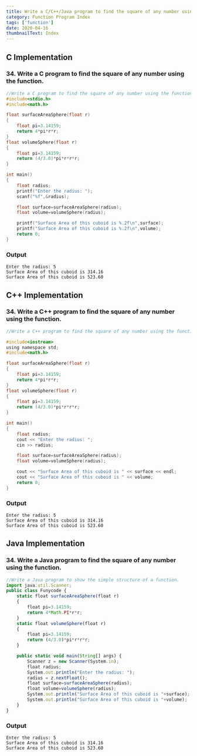 ```yaml
---
title: Write a C/C++/Java program to find the square of any number using the function.
category: Function Program Index
tags: ['function']
date: 2020-04-16
thumbnailText: Index
---
```


## C Implementation
### 34. Write a C program to find the square of any number using the function.
```c
//Write a C program to find the square of any number using the function.
#include<stdio.h>
#include<math.h>

float surfaceAreaSphere(float r)
{
    float pi=3.14159;
    return 4*pi*r*r;
}
float volumeSphere(float r)
{
    float pi=3.14159;
    return (4/3.0)*pi*r*r*r;
}

int main()
{
    float radius;
    printf("Enter the radius: ");
    scanf("%f",&radius);

    float surface=surfaceAreaSphere(radius);
    float volume=volumeSphere(radius);

    printf("Surface Area of this cuboid is %.2f\n",surface);
    printf("Surface Area of this cuboid is %.2f\n",volume);
    return 0;
}
```
### Output
```
Enter the radius: 5
Surface Area of this cuboid is 314.16
Surface Area of this cuboid is 523.60
```

## C++ Implementation
### 34. Write a C++ program to find the square of any number using the function.
```c
//Write a C++ program to find the square of any number using the function.

#include<iostream>
using namespace std;
#include<math.h>

float surfaceAreaSphere(float r)
{
    float pi=3.14159;
    return 4*pi*r*r;
}
float volumeSphere(float r)
{
    float pi=3.14159;
    return (4/3.0)*pi*r*r*r;
}

int main()
{
    float radius;
    cout << "Enter the radius: ";
    cin >> radius;

    float surface=surfaceAreaSphere(radius);
    float volume=volumeSphere(radius);

    cout << "Surface Area of this cuboid is " << surface << endl;
    cout << "Surface Area of this cuboid is " << volume;
    return 0;
}
```
### Output
```
Enter the radius: 5
Surface Area of this cuboid is 314.16
Surface Area of this cuboid is 523.60
```

## Java Implementation
### 34. Write a Java program to find the square of any number using the function.
```js
//Write a Java program to show the simple structure of a function.
import java.util.Scanner;
public class Funycode {
    static float surfaceAreaSphere(float r)
    {
        float pi=3.14159;
        return 4*Math.PI*r*r;
    }
    static float volumeSphere(float r)
    {
        float pi=3.14159;
        return (4/3.0)*pi*r*r*r;
    }

    public static void main(String[] args) {
        Scanner z = new Scanner(System.in);
        float radius;
        System.out.println("Enter the radius: ");
        radius = z.nextFloat();
        float surface=surfaceAreaSphere(radius);
        float volume=volumeSphere(radius);
        System.out.println("Surface Area of this cuboid is "+surface);
        System.out.println("Surface Area of this cuboid is "+volume);
    }
}
```
### Output
```
Enter the radius: 5
Surface Area of this cuboid is 314.16
Surface Area of this cuboid is 523.60
```
